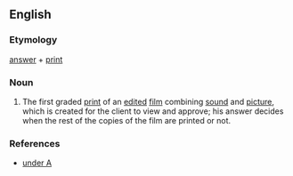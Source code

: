 ==English==

===Etymology===
[[answer]] + [[print]]

===Noun===
{{en-noun}}

# The first graded [[print]] of an [[edit]]ed [[film]] combining [[sound]] and [[picture]], which is created for the client to view and approve; his answer decides when the rest of the copies of the film are printed or not.

===References===
* {{R:IMDdG}} [http://us.imdb.com/Glossary/A under A]